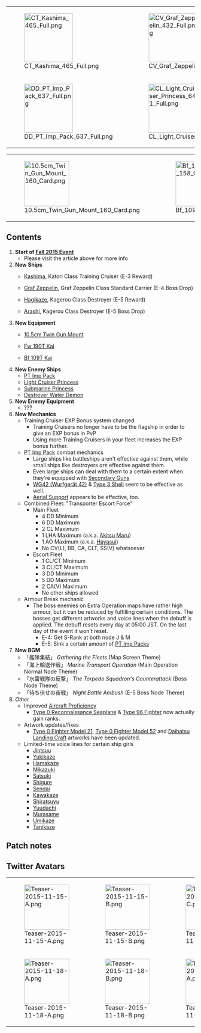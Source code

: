 {| class="wikitable" align="center"
|-
| style="width:130px;" |[[File:CT_Kashima_465_Full.png|130px]]
| style="width:130px;" |[[File:CV_Graf_Zeppelin_432_Full.png|130px]]
| style="width:130px;" |[[File:DD_Hagikaze_455_Full.png|130px]]
| style="width:130px;" |[[File:DD_Arashi_454_Full.png|130px]]
|-
| [[File:DD_PT_Imp_Pack_637_Full.png|130px]]
| [[File:CL_Light_Cruiser_Princess_641_Full.png|130px]]
| [[File:SS_Submarine_Princess_644_Full.png|130px]]
| [[File:DD_Destroyer_Water_Demon_647_Full.png|130px]]
|}
{| class="wikitable" align="center"
|-
| style="width:100px;" |[[File:10.5cm_Twin_Gun_Mount_160_Card.png|120px]]
| style="width:100px;" |[[File:Bf 109T Kai 158 Card.png|120px]]
| style="width:100px;" |[[File:Fw 190T Kai 159 Card.png|120px]]
|}

==Contents==
# '''Start of [[Fall 2015 Event]]'''
#* Please visit the article above for more info
# '''New Ships'''
#* {{Shipgirl}} [[Kashima]], Katori Class Training Cruiser (E-3 Reward)
#* {{Shipgirl}} [[Graf Zeppelin]], Graf Zeppelin Class Standard Carrier (E-4 Boss Drop)
#* {{Shipgirl}} [[Hagikaze]], Kagerou Class Destroyer (E-5 Reward)
#* {{Shipgirl}} [[Arashi]], Kagerou Class Destroyer (E-5 Boss Drop)
# '''New Equipment'''
#* {{GreenGunDP|24px}} [[10.5cm Twin Gun Mount]]
#* {{GreenPlane|24px}} [[Fw 190T Kai]]
#* {{GreenPlane|24px}} [[Bf 109T Kai]]
# '''New Enemy Ships'''
#* [[PT Imp Pack]]
#* [[Light Cruiser Princess]]
#* [[Submarine Princess]]
#* [[Destroyer Water Demon]]
# '''New Enemy Equipment'''
#* ???
# '''New Mechanics'''
#* Training Cruiser EXP Bonus system changed
#** Training Cruisers no longer have to be the flagship in order to give an EXP bonus in PvP
#** Using more Training Cruisers in your fleet increases the EXP bonus further.
#* [[PT Imp Pack]] combat mechanics
#** Large ships like battleships aren't effective against them, while small ships like destroyers ''are'' effective against them.
#** Even large ships can deal with them to a certain extent when they're equipped with [[List_of_Secondary_Guns_by_stats|Secondary Guns]]
#** [[WG42 (Wurfgerät 42)]] & [[Type 3 Shell]] seem to be effective as well.
#** [[Expedition#Support_expedition|Aerial Support]] appears to be effective, too.
#* Combined Fleet: "Transporter Escort Force"
#** Main Fleet
#*** 4 DD Minimum
#*** 6 DD Maximum
#*** 2 CL Maximum
#*** 1 LHA Maximum (a.k.a. [[Akitsu Maru]])
#*** 1 AO Maximum (a.k.a. [[Hayasui]])
#*** No CV(L), BB, CA, CLT, SS(V) whatsoever
#** Escort Fleet
#*** 1 CL/CT Minimum
#*** 3 CL/CT Maximum
#*** 3 DD Minimum
#*** 5 DD Maximum
#*** 2 CA(V) Maximum
#*** No other ships allowed
#* Armour Break mechanic
#** The boss enemies on Extra Operation maps have rather high armour, but it can be reduced by fulfilling certain conditions. The bosses get different artworks and voice lines when the debuff is applied. The debuff resets every day at 05:00 JST. On the last day of the event it won't reset.
#*** E-4: Get S-Rank at both node J & M
#*** E-5: Sink a certain amount of [[PT Imp Pack|PT Imp Packs]]
# '''New BGM'''
#* 「艦隊集結」 ''Gathering the Fleets'' (Map Screen Theme)
#* 「海上輸送作戦」 ''Marine Transport Operation'' (Main Operation Normal Node Theme)
#* 「水雷戦隊の反撃」 ''The Torpedo Squadron's Counterattack'' (Boss Node Theme)
#* 「待ち伏せの夜戦」 ''Night Battle Ambush'' (E-5 Boss Node Theme)
# ''Other''
#* Improved [[Aircraft Proficiency]] 
#** [[Type 0 Reconnaissance Seaplane]] & [[Type 96 Fighter]] now actually gain ranks.
#* Artwork updates/fixes
#** [[Type 0 Fighter Model 21]], [[ Type 0 Fighter Model 52]] and [[Daihatsu Landing Craft]] artworks have been updated.
#* Limited-time voice lines for certain ship girls
#** [[Jintsuu]]
#** [[Yukikaze]]
#** [[Hamakaze]]
#** [[Mikazuki]]
#** [[Satsuki]]
#** [[Shigure]]
#** [[Sendai]]
#** [[Kawakaze]]
#** [[Shiratsuyu]]
#** [[Yuudachi]]
#** [[Murasame]]
#** [[Umikaze]]
#** [[Tanikaze]]

==Patch notes==
{{MultiTweet
|MultiTweetID = Patch
|color = #ace
|title = Patch notes

|link01 = https://twitter.com/KanColle_STAFF/status/666937597755842560
|JP01 = 01▼秋イベント2015:期間限定海域「突入！海上輸送作戦」作戦開始！ 「艦これ」秋イベント2015:期間限定海域「突入！海上輸送作戦」が実装され、同作戦が開始されます。同作戦は、水雷戦隊を中心とした戦闘艦艇による「輸送作戦」が主体となる作戦行動です。
|EN01 = 01▼ Fall 2015 Event: "Engage! Marine Transport Operation" is beginning<br>
"Kancolle" Fall 2015 Event Zone "Engage! Sealine Transport Operation" will be implemented, along with the start if the Operation. This Operation will be mainly composed of Tactical Operation revolving the "Transport Operation" run by Torpedo Squadrons.
|TL01 = [[User:Rephira|Rephira]]

|link02 = https://twitter.com/KanColle_STAFF/status/666938504593715204
|JP02 = 02▼作戦構造
作戦は、主作戦(前段作戦)と拡張作戦(後段作戦)で構成されます。着任されてまだそんなに月日の経っていない提督方は、まず「主作戦」の攻略を目標にご参加ください。また、いきなり作戦海域に突入せず、通常海域で十分な戦備と艦体を整えることも、とても重要です。
|EN02 = 02▼ Operation Structure<br>
This operation will contain the main operation (First Step Operation) and the extra operation (Second Step Operation). For Admirals who have not been long since their start of career should aim to complete the main operation. Also it is important to build fleet depth first instead of running headlong into the event maps.
|TL02 = [[User:Rephira|Rephira]]

|link03 = https://twitter.com/KanColle_STAFF/status/666945868109635585
|JP03 = 03▼主作戦(前段作戦)
主作戦(前段作戦)は、以下の３つの作戦海域より構成されます。
第一作戦海域：【輸送作戦！前路掃討】
第二作戦海域：【コロネハイカラ沖海戦】
第三作戦海域：【抜錨！海上輸送部隊】
主作戦を攻略された提督の艦隊には、練習巡洋艦「鹿島」が合流します！
|EN03 = 03▼ Main Operation (First Step Operation)<br>
Main Operation (First Step Operation) is formed of three zones<br>
1st Operation Zone: "Transport Operation! Clearing the Line"<br>
2nd Operation Zone: "Battle of Cornohaikara"<br>
3rd Operation Zone: "Setting Sail! Sealine Transport Fleet"<br>
By clearing the main operation, you will be rewarded with Training Cruiser "Kashima"
|TL03 = [[User:Rephira|Rephira]]

|link04 = https://twitter.com/KanColle_STAFF/status/666946794283249664
|JP04 = 04▼「連合艦隊」編成について
第一作戦海域：【輸送作戦！前路掃討】は「連合艦隊」編成による出撃です。<br>
※第１艦隊に主力艦隊を、第２艦隊に護衛随伴艦隊を編成し、編成画面で第２艦隊アイコンを第１艦隊アイコンにドラッグ＆ドロップすることで、「連合艦隊」の編成が可能です。
|EN04 = 04▼ "Combined Fleet" Setup<br>
E-1 requires a "Combined Fleet".<br>
※The 1st fleet is the main fleet, while the 2nd fleet consist of escort fleets;  drag & drop the 2nd fleet icon over the 1st fleet icon in order to form a Combined Fleet.
|TL04 = [[User:Admiral Mikado|Admiral Mikado]]

|link05 = https://twitter.com/KanColle_STAFF/status/666947052501340161
|JP05 = 05▼「輸送揚陸ゲージ」について
続く、第二作戦海域：【コロネハイカラ沖海戦】及び第三作戦海域：【抜錨！海上輸送部隊】は「輸送作戦」です。水雷戦隊などの指定の艦隊編成で揚陸地点に到達し、付近に遊弋する敵艦隊を撃滅することで輸送完了！「輸送揚陸ゲージ」が変化します。
|EN05 = 05▼"Transport off-load Gauge"<br>
E-2 and E-3 will be a "transport" mission. By selecting specific fleet composition such as "Torpedo Squadron" and reaching a specific load-off point and beating the enemy fleet there will allow you to fill up the transport gauge
|TL05 = [[User:Rephira|Rephira]]

|link06 = https://twitter.com/KanColle_STAFF/status/666947659987578881
|JP06 = 06▼輸送揚陸量の増加について
輸送部隊の艦艇に輸送用装備を搭載することで、一回の輸送揚陸量を増加させることが可能です。また、第三作戦海域では連合艦隊型の大型編成「輸送護衛部隊」で出撃することが可能です。同「輸送部隊本隊」には、輸送向きの大型艦艇も二隻まで配備可能です。
|EN06 = 06▼ How to increase load-off amount<br>
By equipping your transport ships with transport equipment you can increase the amount of load-off you can get at once. Futhermore, for E-3 you can sortie a "transport escort unit" consisting of a Combined Fleet with large ships. The similar "transport unit main force" allows up to two large ships that are suited for transport
|TL06 = [[User:Admiral Mikado|Admiral Mikado]]

|link07 = https://twitter.com/KanColle_STAFF/status/666948985475768321
|JP07 = 07▼主作戦(前段作戦)では……<br>
主作戦(前段作戦)の作戦海域では、「秋月」「江風」「瑞穂」などと邂逅することが可能です。※より難易度の高い作戦のほうが邂逅できる可能性が高まります。また、主作戦(前段作戦)を完全攻略した提督方は、拡張作戦(後段作戦)に参加可能です。
|EN07 = 07▼ In the Main Operation...<br>
On maps of the Main Operation you can get [[Akizuki]], [[Kawakaze]], [[Mizuho]] among others. ※Higher difficulty levels have a higher drop rate. Furthermore, clearing the Main Operation allows you to proceed to the Extra Operation.
|TL07 = [[User:Admiral Mikado|Admiral Mikado]]

|link08 = https://twitter.com/KanColle_STAFF/status/666950006222491648
|JP08 = 08▼拡張作戦(後段作戦)について<br>
拡張作戦(後段作戦)は、下記の作戦海域より構成されます。<br>
第四作戦海域：【西方戦線！機動部隊派遣】(※別働作戦)<br>
第五作戦海域：【乗り越えろ！バニラ湾夜戦！】(※最終作戦海域)<br>
全作戦を攻略された提督には、駆逐艦「萩風」が合流します！
|EN08 = 08▼ Regarding the Extra Operation<br>
The Extra Operation consists of the following maps.<br>
E-4: "The Western front! Dispatch the carrier task force" (※Separate Operation)<br>
E-5: "Overcome! Nightbattle of Vanilla Gulf!" (※Final map)<br>
Admirals who clear all operations get [[Hagikaze]]
|TL08 = [[User:Admiral Mikado|Admiral Mikado]]

|link09 = https://twitter.com/KanColle_STAFF/status/666951055930990592
|JP09 = 09▼拡張作戦(後段作戦)では……<br>
拡張作戦(後段作戦)では……展開によっては、重巡洋艦「Prinz Eugen」や戦艦「Roma」などの海外艦との邂逅も可能です。また、新艦娘の航空母艦「Graf Zeppelin」、そして最終海域では駆逐艦「嵐」との邂逅も可能です！
|EN09 = 09▼ In the Extra Operation...<br>
In the Extra Operation...... depending on your progress, you can get foreign ships like [[Prinz Eugen]] or [[Roma]]. Furthermore, you'll be able to get the new aircraft carrier [[Graf Zeppelin]], and on the final map you can get [[Arashi]].
|TL09 = [[User:Admiral Mikado|Admiral Mikado]]

|link10 = https://twitter.com/KanColle_STAFF/status/666951768287367170
|JP10 = 10▼新しい敵「PT小鬼群」について 秋イベの期間限定海域では、新しい敵艦「PT小鬼群」が登場します。彼女たちには、戦艦等の大型艦艇の攻撃はあまり有効ではありません。駆逐艦等の小型艦艇が有効です。※大型艦艇も、「副砲」を装備することである程度対抗することも可能です。
|EN10 = 10▼ Regarding the new "PT Imp Groups"<br>
New enemy ships called "PT Imp Groups" are going to appear on Fall 2015 Event maps. Attacks by large ships like battleship are rather ineffective against them. But small ships like destroyers ''are'' effective against them. ※Even large ships can deal with them to a certain extent when they're equipped with "secondary guns".
|TL10 = [[User:Admiral Mikado|Admiral Mikado]]

|link11 = https://twitter.com/KanColle_STAFF/status/666953134686797824
|JP11 = 11▼拡張作戦の強敵は……<br>
拡張作戦(後段作戦)では最終局面で強力な深海棲艦が登場します。彼女たちに有効打を与えやすくなる「装甲破砕効果」が存在します。<br>
※破砕効果が発生すると、若干変化が発生します。<br>
※敵の装甲は、毎朝AM5:00に復活します(最終日は復活しません)。
|EN11 = 11▼ That strong enemy in the Extra Operation...<br>
The final map of the Extra Operation is home to very strong Abyssal ships. In order to help you actually make a dent on them there exists an "Armour Crush Effect".<br>
※When the crush effect triggers there'll be a small change (TL Note: Most likely a visual indicator to show that it's actually working)<br>
※The enemies' armour resets every morning at 05:00 JST (On the last day it won't reset).
|TL11 = [[User:Admiral Mikado|Admiral Mikado]]

|link12 = https://twitter.com/KanColle_STAFF/status/666954549811351552
|JP12 = 12▼新BGM楽曲の実装<br>
本日のアップデートで、下記の新BGMが実装されました。<br>
「艦隊集結」…作戦海域/航海BGM<br>
「海上輸送作戦」…作戦海域/戦闘BGM<br>
「水雷戦隊の反撃」…艦隊決戦BGM<br>
「待ち伏せの夜戦」…最終決戦BGM<br>
こちらも、どうぞよろしくお願い致します！
|EN12 = 12▼ Addition of new BGM<br>
"Gathering the Fleets" ... Event Map / Overworld BGM<br>
"Marine Transport Operation" ... Event Map / Battle BGM<br>
"The Torpedo Squadron's Counterattack" ... Boss Battle BGM<br>
"Night Battle Ambush" ... Final Boss Battle BGM
|TL12 = [[User:Admiral Mikado|Admiral Mikado]]
}}

{{MultiTweet
|MultiTweetID = Postpatch
|color = #ace
|title = Post-patch Tweet

|link01 = https://twitter.com/KanColle_STAFF/status/667638834352394240
|JP01 = 提督の皆さん、申し訳ありません。新深海棲艦【PT小鬼群】に有効な駆逐艦の攻撃が全てのサーバ群において仕様通りに動作してない可能性が極めて高いです。現在、実装状況を再精査中です。大変申し訳ありません、作戦行動中の皆さん、同敵と会敵する出撃を暫くお待ち頂けないでしょうか。
|EN01 = Admirals, our apologies. There's an overwhelmingly high chance that the attacks of destroyers which should have been effective on the new Abyssals (PT imps) were not implemented as originally intended. At present, we are investigating the situation. We are extremely sorry. Those who are in the midst of operations, please try to avoid sortieing against these enemies temporarily.
|TL01 = [[User:Hayashi H|Hayashi H]]
}}

==Twitter Avatars==
{|
|-
|[[File:Teaser-2015-11-15-A.png|120px]]
|[[File:Teaser-2015-11-15-B.png|120px]]
|[[File:Teaser-2015-11-18-C.png|120px]]
|[[File:Teaser-2015-11-17-A.png|120px]]
|-
|[[File:Teaser-2015-11-18-A.png|120px]]
|[[File:Teaser-2015-11-18-B.png|120px]]
|[[File:Teaser-2015-11-19-A.png|120px]]
|[[File:Teaser-2015-11-21-A.png|120px]]
|}<ac_metadata title="Fall 2015 Event: 18th November" related_topics="Recent Updates|Event|Fall 2015 Event" notify_everyone="1447857822"> </ac_metadata>